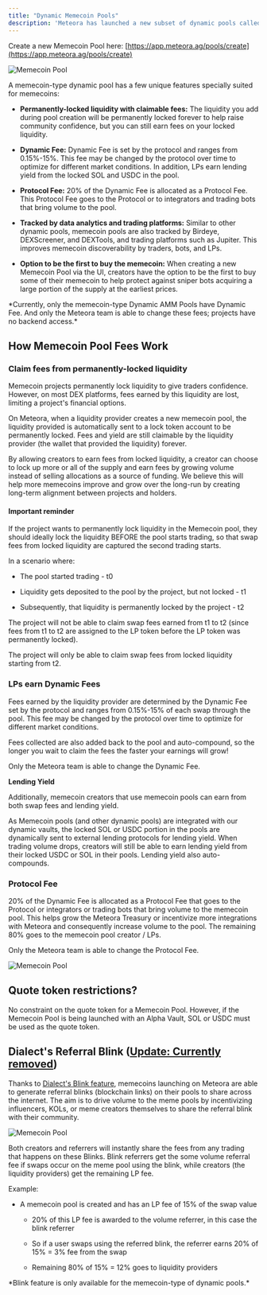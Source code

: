 ```yaml
---
title: "Dynamic Memecoin Pools"
description: 'Meteora has launched a new subset of dynamic pools called "Memecoin pools" (or "Meme pools") to support memecoin launches and liquidity.'
---
```



Create a new Memecoin Pool here: [https://app.meteora.ag/pools/create](https://app.meteora.ag/pools/create)

<Frame>
<img src="/images/for-memecoins/memecoins-1.png" alt="Memecoin Pool" />
</Frame>

A memecoin-type dynamic pool has a few unique features specially suited for memecoins:

* **Permanently-locked liquidity with claimable fees:** The liquidity you add during pool creation will be permanently locked forever to help raise community confidence, but you can still earn fees on your locked liquidity.

* **Dynamic Fee:** Dynamic Fee is set by the protocol and ranges from 0.15%-15%. This fee may be changed by the protocol over time to optimize for different market conditions. In addition, LPs earn lending yield from the locked SOL and USDC in the pool.

* **Protocol Fee:** 20% of the Dynamic Fee is allocated as a Protocol Fee. This Protocol Fee goes to the Protocol or to integrators and trading bots that bring volume to the pool.

* **Tracked by data analytics and trading platforms:** Similar to other dynamic pools, memecoin pools are also tracked by Birdeye, DEXScreener, and DEXTools, and trading platforms such as Jupiter. This improves memecoin discoverability by traders, bots, and LPs.

* **Option to be the first to buy the memecoin:** When creating a new Memecoin Pool via the UI, creators have the option to be the first to buy some of their memecoin to help protect against sniper bots acquiring a large portion of the supply at the earliest prices.

<Info>
*Currently, only the memecoin-type Dynamic AMM Pools have Dynamic Fee. And only the Meteora team is able to change these fees; projects have no backend access.*
</Info>

## How Memecoin Pool Fees Work

### Claim fees from permanently-locked liquidity

Memecoin projects permanently lock liquidity to give traders confidence. However, on most DEX platforms, fees earned by this liquidity are lost, limiting a project's financial options.

On Meteora, when a liquidity provider creates a new memecoin pool, the liquidity provided is automatically sent to a lock token account to be permanently locked. Fees and yield are still claimable by the liquidity provider (the wallet that provided the liquidity) forever.

By allowing creators to earn fees from locked liquidity, a creator can choose to lock up more or all of the supply and earn fees by growing volume instead of selling allocations as a source of funding. We believe this will help more memecoins improve and grow over the long-run by creating long-term alignment between projects and holders.

#### **Important reminder**

If the project wants to permanently lock liquidity in the Memecoin pool, they should ideally lock the liquidity BEFORE the pool starts trading, so that swap fees from locked liquidity are captured the second trading starts.

In a scenario where:

* The pool started trading - t0

* Liquidity gets deposited to the pool by the project, but not locked - t1

* Subsequently, that liquidity is permanently locked by the project - t2

The project will not be able to claim swap fees earned from t1 to t2 (since fees from t1 to t2 are assigned to the LP token before the LP token was permanently locked).

The project will only be able to claim swap fees from locked liquidity starting from t2.

### LPs earn Dynamic Fees

Fees earned by the liquidity provider are determined by the Dynamic Fee set by the protocol and ranges from 0.15%-15% of each swap through the pool. This fee may be changed by the protocol over time to optimize for different market conditions.

Fees collected are also added back to the pool and auto-compound, so the longer you wait to claim the fees the faster your earnings will grow!

Only the Meteora team is able to change the Dynamic Fee.

**Lending Yield**

Additionally, memecoin creators that use memecoin pools can earn from both swap fees and lending yield.

As Memecoin pools (and other dynamic pools) are integrated with our dynamic vaults, the locked SOL or USDC portion in the pools are dynamically sent to external lending protocols for lending yield. When trading volume drops, creators will still be able to earn lending yield from their locked USDC or SOL in their pools. Lending yield also auto-compounds.

### **Protocol Fee**

20% of the Dynamic Fee is allocated as a Protocol Fee that goes to the Protocol or integrators or trading bots that bring volume to the memecoin pool. This helps grow the Meteora Treasury or incentivize more integrations with Meteora and consequently increase volume to the pool. The remaining 80% goes to the memecoin pool creator / LPs.

Only the Meteora team is able to change the Protocol Fee.

<Frame>
<img src="/images/for-memecoins/memecoins-2.png" alt="Memecoin Pool" />
</Frame>

## Quote token restrictions?

No constraint on the quote token for a Memecoin Pool. However, if the Memecoin Pool is being launched with an Alpha Vault, SOL or USDC must be used as the quote token.

## Dialect's Referral Blink ([Update: Currently removed](https://twitter.com/MeteoraAG/status/1842123276627464546))

Thanks to [Dialect's Blink feature](https://x.com/MeteoraAG/status/1805657604594487309), memecoins launching on Meteora are able to generate referral blinks (blockchain links) on their pools to share across the internet. The aim is to drive volume to the meme pools by incentivizing influencers, KOLs, or meme creators themselves to share the referral blink with their community.

<Frame>
<img src="/images/for-memecoins/memecoins-3.png" alt="Memecoin Pool" />
</Frame>

Both creators and referrers will instantly share the fees from any trading that happens on these Blinks. Blink referrers get the some volume referral fee if swaps occur on the meme pool using the blink, while creators (the liquidity providers) get the remaining LP fee.

Example:

* A memecoin pool is created and has an LP fee of 15% of the swap value

  * 20% of this LP fee is awarded to the volume referrer, in this case the blink referrer

  * So if a user swaps using the referred blink, the referrer earns 20% of 15% = 3% fee from the swap

  * Remaining 80% of 15% = 12% goes to liquidity providers

<Info>
  *Blink feature is only available for the memecoin-type of dynamic pools.*
</Info>

